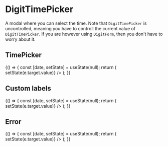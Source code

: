 
<Meta
    title="Elements|DigitTimePicker"
    component={DigitTimePicker}
/>

# DigitTimePicker

A modal where you can select the time. Note that `DigitTimePicker` is uncontrolled, meaning you have to controll the current value of `DigitTimePicker`. If you are however using `DigitForm`, then you don't have to worry about it.

## TimePicker

<Preview>
    <Story name="Normal">
        {() => {
            const [date, setState] = useState(null);
            return (
                <DigitTimePicker
                    upperLabel="Upper label"
                    lowerLabel="Lower label"
                    value={date}
                    onChange={e => setState(e.target.value)}
                />
            );
        }}
    </Story>
</Preview>

## Custom labels

<Preview>
    <Story name="Custom label">
        {() => {
            const [date, setState] = useState(null);
            return (
                <DigitTimePicker
                    upperLabel="Upper label"
                    lowerLabel="Lower label"
                    okLabel="Select time"
                    cancelLabel="Nah, don't want this"
                    value={date}
                    onChange={e => setState(e.target.value)}
                />
            );
        }}
    </Story>
</Preview>

## Error

<Preview>
    <Story name="Normal error">
        {() => {
            const [date, setState] = useState(null);
            return (
                <DigitTimePicker
                    upperLabel="Upper label"
                    lowerLabel="Lower label"
                    error
                    errorMessage="This is an error"
                    value={date}
                    onChange={e => setState(e.target.value)}
                />
            );
        }}
    </Story>
</Preview>

<Props of={DigitTimePicker} />
